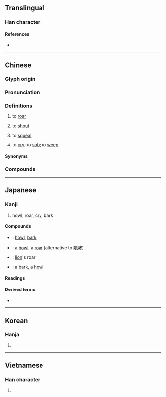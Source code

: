 {{character info/new}}
==Translingual==

===Han character===
{{Han char|rn=30|rad=口|as=04|sn=7|four=62010|canj=RNDU|ids=⿰口孔}}

====References====
* {{Han ref|kx=0180.010|dkj=03377|dj=0397.100|hdz=10596.070|uh=543C|ud=21564|bh=A771|bd=42865}}

----

==Chinese==
{{zh-forms|alt=吽}}

===Glyph origin===
{{Han etym}}

===Pronunciation===
{{zh-pron
|m=hǒu
|m-s=hou3
|dg=ху2
|c=hau3,haau1,hau2
|c-t=vau2
|g=heu3
|h=pfs=hô/ho/heu;gd=gêu4/kêu4/hau1
|j=hou2
|mb=ě
|md=hāu/hēu
|mn=háu/xm,zz:hó͘/qz:hió
|mn_note=háu - vernacular; hó͘/hió - literary
|mn-t=hao2
|w=2heu
|x=hou3
|ma=Zh-hǒu.oga
|mc=y
|oc=y
|cat=v
}}

===Definitions===
{{zh-hanzi}}

# {{lb|zh|of a large animal}} to [[roar]]
# {{lb|zh|of people}} to [[shout]]
# {{lb|zh|of inanimate objects such as cars}} to [[squeal]]
# {{lb|zh|Hokkien|Puxian Min}} to [[cry]]; to [[sob]]; to [[weep]]

====Synonyms====
{{zh-dial|哭}}

===Compounds===
{{zh-der|吼猴|吼怒|哮吼|吼叫|吼鶴|一牛吼地|急吼吼|怒吼|厲吼|吼猿|大吼|吼聲|嘶吼|叫吼|浪吼風號|獅子吼|河東獅吼}}

{{zh-cat|Intermediate}}

----

==Japanese==

===Kanji===
{{ja-kanji|grade=|rs=口04}}

# [[howl]], [[roar]], [[cry]], [[bark]]

====Compounds====
{{der-top|Compounds}}
* {{ja-r|吼える|ほえる}}: [[howl]], [[bark]]
* {{ja-r|咆吼|ほうこう}}: a [[howl]], a [[roar]] (alternative to [[咆哮]])
* {{ja-r|獅子吼|ししく}}: [[lion]]'s roar
* {{ja-r|吼え声|ほえごえ}}: a [[bark]], a [[howl]]
{{der-bottom}}

====Readings====
{{ja-readings
|on=こう, く
|kun=ほ-える
}}

====Derived terms====
* {{ja-r|吼える|ほえる}}

----

==Korean==

===Hanja===
{{ko-hanja|hangeul=후}}

# {{defn|lang=ko|sort=口04}}

----

==Vietnamese==

===Han character===
{{vi-hantu|[[hống]], [[hổng]], [[khỏng]], [[rống]]|rs=口04}}

# {{defn|lang=vi}}